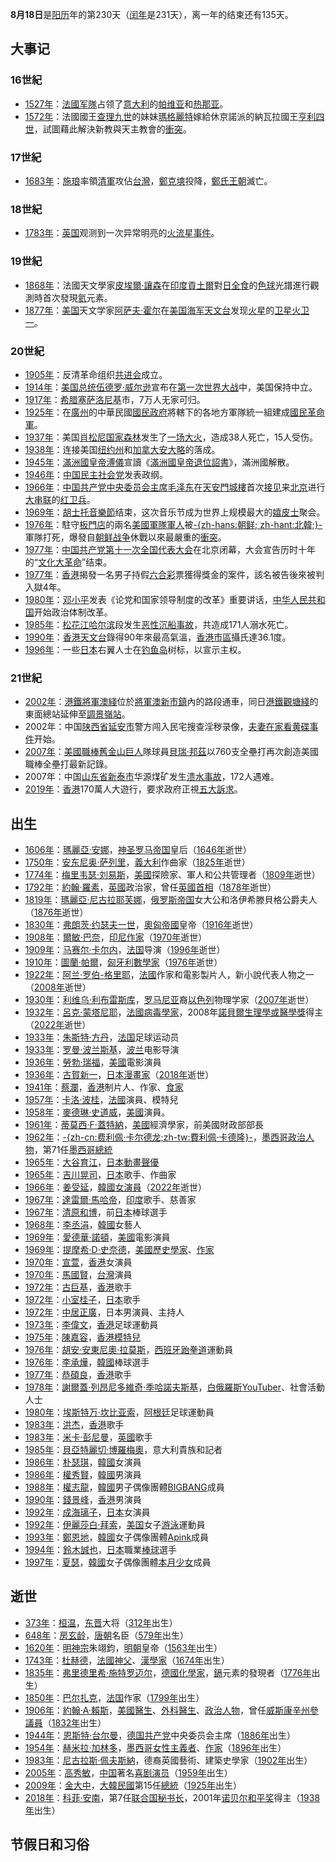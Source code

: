 {{Unreferenced|time=2020-12-21T10:41:26+00:00}}
{{DayInMonth|8}}

'''8月18日'''是[[阳历|阳历]]年的第230天（[[闰年|闰年]]是231天），离一年的结束还有135天。

== 大事记 ==
=== 16世紀 ===
* [[1527年|1527年]]：[[法國军隊|法國军隊]]占领了[[意大利|意大利]]的[[帕维亚|帕维亚]]和[[热那亚|热那亚]]。
* [[1572年|1572年]]：法國國王[[查理九世_(法兰西)|查理九世]]的妹妹[[瑪格麗特_(瓦盧瓦)|瑪格麗特]]嫁給休京諾派的納瓦拉國王[[亨利四世_(法蘭西)|亨利四世]]，試圖藉此解決新教與天主教會的[[法國宗教戰爭|衝突]]。

=== 17世紀 ===
* [[1683年|1683年]]：[[施琅|施琅]]率領[[清軍|清軍]]攻佔[[台灣|台灣]]，[[鄭克塽|鄭克塽]]投降，[[鄭氏王朝|鄭氏王朝]]滅亡。

=== 18世紀 ===
* [[1783年|1783年]]：[[英国|英国]]观测到一次异常明亮的[[火流星|火流星]][[1783年大流星|事件]]。 

=== 19世紀 ===
* [[1868年|1868年]]：法國天文學家[[皮埃爾·讓森|皮埃爾·讓森]]在[[印度|印度]][[貢土爾|貢土爾]]對[[日全食|日全食]]的[[色球|色球]]光譜進行觀測時首次發現[[氦|氦]]元素。
* [[1877年|1877年]]：[[美国|美国]]天文学家[[阿萨夫·霍尔|阿萨夫·霍尔]]在[[美国海军天文台|美国海军天文台]]发现[[火星|火星]]的[[卫星|卫星]][[火卫一|火卫一]]。

=== 20世紀 ===
* [[1905年|1905年]]：反清革命组织[[共进会|共进会]]成立。
* [[1914年|1914年]]：[[美国总统|美国总统]][[伍德罗·威尔逊|伍德罗·威尔逊]]宣布在[[第一次世界大战|第一次世界大战]]中，美国保持中立。
* [[1917年|1917年]]：[[希腊|希腊]][[塞萨洛尼基|塞萨洛尼基]]市{{link-en|1917年塞萨洛尼基大火|Great Thessaloniki Fire of 1917}}，7万人无家可归。
* [[1925年|1925年]]：在[[廣州|廣州]]的中華民國[[國民政府|國民政府]]將轄下的各地方軍隊統一組建成[[國民革命軍|國民革命軍]]。
* [[1937年|1937年]]：美国[[肖松尼国家森林|肖松尼国家森林]]发生了[[1937年布莱克沃特大火|一场大火]]，造成38人死亡，15人受伤。
* [[1938年|1938年]]：连接美国[[纽约州|纽约州]]和[[加拿大|加拿大]][[安大略|安大略]]的{{link-en|千岛大桥|Thousand Islands Bridge}}落成。
* [[1945年|1945年]]：[[滿洲國|滿洲國]][[皇帝|皇帝]][[溥儀|溥儀]]宣讀《[[滿洲國皇帝退位詔書|滿洲國皇帝退位詔書]]》，滿洲國解散。
* [[1946年|1946年]]：[[中国民主社会党|中国民主社会党]]发表政纲。
* [[1966年|1966年]]：[[中国共产党中央委员会主席|中国共产党中央委员会主席]][[毛泽东|毛泽东]]在[[天安門城樓|天安門城樓]]首次[[毛泽东接见红卫兵|接见]]来[[北京|北京]]进行[[大串联|大串联]]的[[红卫兵|红卫兵]]。
* [[1969年|1969年]]：[[胡士托音樂節|胡士托音樂節]]结束，这次音乐节成为世界上规模最大的[[嬉皮士|嬉皮士]]聚会。
* [[1976年|1976年]]：駐守[[板門店|板門店]]的兩名[[美國軍隊|美國軍隊]][[軍人|軍人]]被[[北韓|-{zh-hans:朝鲜; zh-hant:北韓;}-]]軍隊打死，爆發自[[朝鲜战争|朝鲜战争]]休戰以來最嚴重的[[板門店事件|衝突]]。
* [[1977年|1977年]]：[[中国共产党第十一次全国代表大会|中国共产党第十一次全国代表大会]]在北京闭幕，大会宣告历时十年的“[[文化大革命|文化大革命]]”结束。
* [[1977年|1977年]]：[[香港|香港]]揭發一名男子持假[[六合彩|六合彩]]票獲得獎金的案件，該名被告後來被判入獄4年。
* [[1980年|1980年]]：[[邓小平|邓小平]]发表《论党和国家领导制度的改革》重要讲话，[[中华人民共和国|中华人民共和国]]开始政治体制改革。
* [[1985年|1985年]]：[[松花江|松花江]][[哈尔滨|哈尔滨]]段发生[[八·一八松花江沉船事故|恶性沉船事故]]，共造成171人溺水死亡。
* [[1990年|1990年]]：[[香港天文台|香港天文台]]錄得90年來最高氣溫，[[香港市區|香港市區]]攝氏達36.1度。
* [[1996年|1996年]]：一些[[日本|日本]]右翼人士在[[钓鱼岛|钓鱼岛]]树标，以宣示主权。

=== 21世紀 ===
* [[2002年|2002年]]：[[港鐵|港鐵]][[將軍澳綫|將軍澳綫]]位於[[將軍澳|將軍澳]][[新市鎮|新市鎮]]內的路段通車，同日[[港鐵|港鐵]][[觀塘綫|觀塘綫]]的東面總站延伸至[[調景嶺站|調景嶺站]]。
* 2002年：中国[[陕西省|陕西省]][[延安市|延安市]]警方闯入民宅搜查淫秽录像，[[夫妻在家看黄碟事件|夫妻在家看黄碟事件]]开始。
* [[2007年|2007年]]：[[美國職棒|美國職棒]][[舊金山巨人|舊金山巨人]]隊球員[[貝瑞·邦茲|貝瑞·邦茲]]以760支全壘打再次創造美國職棒全壘打最新記錄。
* 2007年：中国[[山东省|山东省]][[新泰市|新泰市]]华源煤矿发生[[山东华源矿难|溃水事故]]，172人遇难。
* [[2019年|2019年]]：[[香港|香港]]170萬人大遊行，要求政府正視[[五大訴求|五大訴求]]。

== 出生 ==
* [[1606年|1606年]]：[[瑪麗亞·安娜_(神聖羅馬皇后)|瑪麗亞·安娜]]，[[神圣罗马帝国|神圣罗马帝国]]皇后（[[1646年|1646年]]逝世）
* [[1750年|1750年]]：[[安东尼奥·萨列里|安东尼奥·萨列里]]，[[義大利|義大利]]作曲家（[[1825年|1825年]]逝世）
* [[1774年|1774年]]：[[梅里韦瑟·刘易斯|梅里韦瑟·刘易斯]]，[[美國|美國]]探險家、軍人和公共管理者（[[1809年|1809年]]逝世）
* [[1792年|1792年]]：[[約翰·羅素，第一代羅素伯爵|約翰·羅素]]，[[英國|英國]]政治家，曾任[[英國首相|英國首相]]（[[1878年|1878年]]逝世）
* [[1819年|1819年]]：[[瑪麗亞·尼古拉耶芙娜_(洛伊希滕貝格公爵夫人)|瑪麗亞·尼古拉耶芙娜]]，[[俄罗斯帝国|俄罗斯帝国]]女大公和洛伊希滕貝格公爵夫人（[[1876年|1876年]]逝世）
* [[1830年|1830年]]：[[弗朗茨·约瑟夫一世|弗朗茨·约瑟夫一世]]，[[奧匈帝國|奧匈帝國]]皇帝（[[1916年|1916年]]逝世）
* [[1908年|1908年]]：[[爾敏·巴奈|爾敏·巴奈]]，[[印尼|印尼]][[作家|作家]]（[[1970年|1970年]]逝世）
* [[1909年|1909年]]：[[马赛尔·卡尔内|马赛尔·卡尔内]]，[[法国|法国]]导演（[[1996年|1996年]]逝世）
* [[1910年|1910年]]：[[圖蘭·帕爾|圖蘭·帕爾]]，[[匈牙利|匈牙利]][[數學家|數學家]]（[[1976年|1976年]]逝世）
* [[1922年|1922年]]：[[阿兰·罗伯-格里耶|阿兰·罗伯-格里耶]]，[[法國|法國]]作家和電影製片人，新小說代表人物之一（[[2008年|2008年]]逝世）
* [[1930年|1930年]]：[[利维乌·利布雷斯库|利维乌·利布雷斯库]]，[[罗马尼亚|罗马尼亚]]裔[[以色列|以色列]]物理学家（[[2007年|2007年]]逝世）
* [[1932年|1932年]]：[[呂克·蒙塔尼耶|呂克·蒙塔尼耶]]，[[法國|法國]][[病毒學|病毒學家]]，2008年[[諾貝爾生理學或醫學獎|諾貝爾生理學或醫學獎]]得主（[[2022年|2022年]]逝世）
* [[1933年|1933年]]：[[朱斯特·方丹|朱斯特·方丹]]，[[法国|法国]]足球运动员
* [[1933年|1933年]]：[[罗曼·波兰斯基|罗曼·波兰斯基]]，[[波兰|波兰]]电影导演
* [[1936年|1936年]]：[[勞勃·瑞福|勞勃·瑞福]]，[[美國|美國]]電影演員
* [[1936年|1936年]]：[[古賀新一|古賀新一]]，[[日本|日本]][[漫畫家|漫畫家]]（[[2018年|2018年]]逝世）
* [[1941年|1941年]]：[[蔡瀾|蔡瀾]]，[[香港|香港]]制片人、作家、[[食家|食家]]
* [[1957年|1957年]]：[[卡洛·波桂|卡洛·波桂]]，[[法國|法國]]演員、模特兒
* [[1958年|1958年]]：[[麥德琳·史道威|麥德琳·史道威]]，[[美國|美國]]演員。
* [[1961年|1961年]]：[[蒂莫西·F·蓋特納|蒂莫西·F·蓋特納]]，[[美國|美國]]經濟學家，前美國財政部部長
* [[1962年|1962年]]：[[费利佩·卡尔德龙|-{zh-cn:费利佩·卡尔德龙;zh-tw:費利佩·卡德隆}-]]，[[墨西哥|墨西哥]][[政治人物|政治人物]]，第71任[[墨西哥總統|墨西哥總統]]
* [[1965年|1965年]]：[[大谷育江|大谷育江]]，[[日本動畫|日本動畫]][[聲優|聲優]]
* [[1965年|1965年]]：[[吉川晃司|吉川晃司]]，[[日本|日本]]歌手、作曲家
* [[1966年|1966年]]：[[姜受延|姜受延]]，[[韓國|韓國]][[女演員|女演員]]（[[2022年|2022年]]逝世）
* [[1967年|1967年]]：[[達雷爾·馬哈帝|達雷爾·馬哈帝]]，[[印度|印度]]歌手、慈善家
* [[1967年|1967年]]：[[清原和博|清原和博]]，前[[日本|日本]]棒球選手
* [[1968年|1968年]]：[[李丞涓|李丞涓]]，[[韓國|韓國]]女藝人
* [[1969年|1969年]]：[[愛德華·諾頓|愛德華·諾頓]]，[[美國|美國]]電影演員
* [[1969年|1969年]]：[[提摩希·D·史奈德|提摩希·D·史奈德]]，[[美國|美國]][[歷史學家|歷史學家]]、[[作家|作家]]
* [[1970年|1970年]]：[[宣萱|宣萱]]，[[香港|香港]]女演員
* [[1970年|1970年]]：[[馬國賢|馬國賢]]，[[台灣|台灣]]演員
* [[1972年|1972年]]：[[古巨基|古巨基]]，[[香港|香港]]歌手
* [[1972年|1972年]]：[[小室桂子|小室桂子]]，[[日本|日本]]歌手
* [[1972年|1972年]]：[[中居正廣|中居正廣]]，日本男演員、主持人
* [[1973年|1973年]]：[[李偉文|李偉文]]，[[香港|香港]]足球運動員
* [[1975年|1975年]]：[[陳嘉容|陳嘉容]]，[[香港|香港]][[模特兒|模特兒]]
* [[1976年|1976年]]：[[胡安·安東尼奧·拉莫斯|胡安·安東尼奧·拉莫斯]]，[[西班牙|西班牙]][[跆拳道|跆拳道]]運動員
* [[1976年|1976年]]：[[李承燁_(棒球運動員)|李承燁]]，[[韓國|韓國]]棒球選手
* [[1977年|1977年]]：[[恭碩良|恭碩良]]，[[香港|香港]]歌手
* [[1978年|1978年]]：[[謝爾蓋·列昂尼多維奇·季哈諾夫斯基|謝爾蓋·列昂尼多維奇·季哈諾夫斯基]]，[[白俄羅斯|白俄羅斯]][[YouTuber|YouTuber]]、社會活動人士
* [[1980年|1980年]]：[[埃斯特万·坎比亚索|埃斯特万·坎比亚索]]，[[阿根廷|阿根廷]]足球運動員
* [[1983年|1983年]]：[[洪杰_(香港歌手)|洪杰]]，[[香港|香港]]歌手
* [[1983年|1983年]]：[[米卡_(歌手)|米卡·彭尼曼]]，[[英國|英國]]歌手
* [[1985年|1985年]]：[[貝亞特麗切·博羅梅奧|貝亞特麗切·博羅梅奧]]，意大利貴族和記者
* [[1986年|1986年]]：[[朴瑟琪|朴瑟琪]]，[[韓國|韓國]]女演員
* [[1986年|1986年]]：[[權秀賢|權秀賢]]，[[韓國|韓國]]男演員
* [[1988年|1988年]]：[[G-Dragon|權志龍]]，[[大韩民国|韓國]]男子偶像團體[[BIGBANG|BIGBANG]]成員
* [[1990年|1990年]]：[[錢景峰|錢景峰]]，[[香港|香港]]男演員
* [[1992年|1992年]]：[[成海璃子|成海璃子]]，[[日本|日本]]女演員
* [[1992年|1992年]]：[[伊麗莎白·拜索|伊麗莎白·拜索]]，[[美国|美国]]女子[[游泳|游泳]]運動員
* [[1993年|1993年]]：[[鄭恩地|鄭恩地]]，[[韓國|韓國]]女子偶像團體[[Apink|Apink]]成員
* [[1994年|1994年]]：[[鈴木誠也|鈴木誠也]]，[[日本|日本]]職業[[棒球|棒球]]選手
* [[1997年|1997年]]：[[夏瑟|夏瑟]]，[[韓國|韓國]]女子偶像團體[[本月少女|本月少女]]成員

== 逝世 ==
* [[373年|373年]]：[[桓温|桓温]]，[[东晋|东晋]]大将（[[312年|312年]]出生）
* [[648年|648年]]：[[房玄龄|房玄龄]]，[[唐朝|唐朝]]名臣（[[579年|579年]]出生）
* [[1620年|1620年]]：[[明神宗|明神宗]]朱翊鈞，[[明朝|明朝]]皇帝（[[1563年|1563年]]出生）
* [[1743年|1743年]]：[[杜赫德|杜赫德]]，[[法國|法國]][[神父|神父]]、[[漢學家|漢學家]]（[[1674年|1674年]]出生）
* [[1835年|1835年]]：[[弗里德里希·施特罗迈尔|弗里德里希·施特罗迈尔]]，[[德國|德國]][[化學家|化學家]]，[[鎘|鎘]]元素的發現者（[[1776年|1776年]]出生）
* [[1850年|1850年]]：[[巴尔扎克|巴尔扎克]]，[[法国|法国]]作家（[[1799年|1799年]]出生）
* [[1906年|1906年]]：[[約翰·A·賴斯_(政治人物)|約翰·A·賴斯]]，[[美國|美國]][[醫生|醫生]]、[[外科醫生|外科醫生]]、[[政治人物|政治人物]]，曾任[[威斯康辛州|威斯康辛州]][[美國參議院|參議員]]（[[1832年|1832年]]出生）
* [[1944年|1944年]]：[[恩斯特·台尔曼|恩斯特·台尔曼]]，[[德国共产党|德国共产党]]中央委员会主席（[[1886年|1886年]]出生）
* [[1954年|1954年]]：[[赫米拉·加林多|赫米拉·加林多]]，[[墨西哥|墨西哥]][[女性主義者|女性主義者]]、[[作家|作家]]（[[1896年|1896年]]出生）
* [[1983年|1983年]]：[[尼古拉斯·佩夫斯納|尼古拉斯·佩夫斯納]]，德裔英國藝術、建築史學家（[[1902年|1902年]]出生）
* [[2005年|2005年]]：[[高秀敏|高秀敏]]，[[中国|中国]]著名[[喜剧演员|喜剧演员]]（[[1959年|1959年]]出生）
* [[2009年|2009年]]：[[金大中|金大中]]，[[大韓民國|大韓民國]]第15任[[韓國總統|總統]]（[[1925年|1925年]]出生）
* [[2018年|2018年]]：[[科菲·安南|科菲·安南]]，第7任[[联合国秘书长|联合国秘书长]]，2001年[[诺贝尔和平奖|诺贝尔和平奖]]得主（[[1938年|1938年]]出生）

== 节假日和习俗 ==

{{commonscat|18 August}}
{{月份}}